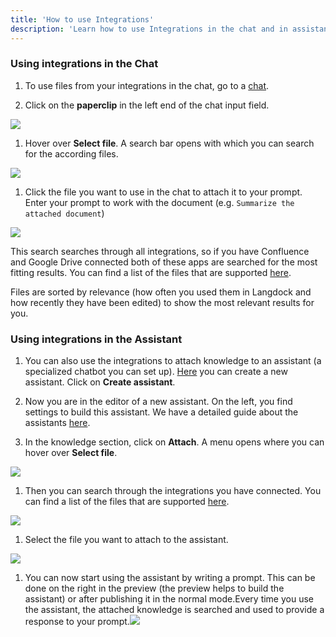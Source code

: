 ```yaml
---
title: 'How to use Integrations'
description: 'Learn how to use Integrations in the chat and in assistants.'
---
```


### Using integrations in the Chat

1. To use files from your integrations in the chat, go to a [chat](https://app.langdock.com/chat).

2. Click on the **paperclip** in the left end of the chat input field.

![](/images/Chat_1.png)

1. Hover over **Select file**. A search bar opens with which you can search for the according files.

![](/images/Chat_Search_Integrations.png)

1. Click the file you want to use in the chat to attach it to your prompt. Enter your prompt to work with the document (e.g. `Summarize the attached document`)

![](/images/attached_document_to_chat.png)

This search searches through all integrations, so if you have Confluence and Google Drive connected both of these apps are searched for the most fitting results. You can find a list of the files that are supported [here](https://docs.langdock.com/product/chat#supported-file-formats-in-langdock).

Files are sorted by relevance (how often you used them in Langdock and how recently they have been edited) to show the most relevant results for you.

### Using integrations in the Assistant

1. You can also use the integrations to attach knowledge to an assistant (a specialized chatbot you can set up). [Here](https://app.langdock.com/assistants) you can create a new assistant. Click on **Create assistant**.

2. Now you are in the editor of a new assistant. On the left, you find settings to build this assistant. We have a detailed guide about the assistants [here]().

3. In the knowledge section, click on **Attach**. A menu opens where you can hover over **Select file**.

![](/images/assistant_attach.png)

1. Then you can search through the integrations you have connected. You can find a list of the files that are supported [here](https://docs.langdock.com/product/chat#supported-file-formats-in-langdock).

![](/images/assistant_search.png)

1. Select the file you want to attach to the assistant.

![](/images/assistant_knowledge_connected.png)

1. You can now start using the assistant by writing a prompt. This can be done on the right in the preview (the preview helps to build the assistant) or after publishing it in the normal mode.Every time you use the assistant, the attached knowledge is searched and used to provide a response to your prompt.![](/images/assistant_preview_publishing.png)